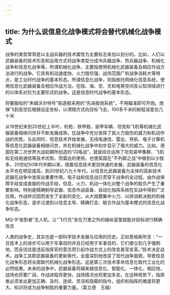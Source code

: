```yaml
---
---
---
```

title: 为什么说信息化战争模式将会替代机械化战争模式
---




战争的类型常常是以主战兵器的技术属性为主要标志来加以划分的。比如，人们以武器装备的技术形态和运用方式将战争类型分成冷兵器战争、热兵器战争、机械化战争和信息化战争等。所谓机械化战争，主要指使用机械化武器装备及相应作战方法进行的战争。它具有机动速度快、火力毁伤强、战场范围广和战争消耗大等特点，是工业时代战争的基本形态。所谓信息化战争，则指依托网络化信息系统，使用信息化武器装备及相应作战方法，在陆、海、空、天和电等空间及认知领域进行的以体系对抗为主要形式的战争。这是信息时代战争的基本形态。

将要服役的“朱姆沃尔特号”驱逐舰采用的“先进舰炮系统”，不用瞄准即可开炮。炮弹飞到高空后根据设定坐标，以滑翔方式向目标飞去，100多千米的射程误差仅几十米



从19世纪末到20世纪上半叶，机枪、铁甲舰、装甲车辆、坦克和飞机等机械化武器装备相继问世并不断发展成熟，在战争中充分发挥了其火力毁伤的威力和机动作战的优势。与此同时，信息技术开始发展，无线电通信、雷达、导航、电子计算机等信息化武器装备相继问世，并在机械化战争中初步显示了强大的威力。比如，德国在第二次世界大战初期所创造的“闪电战”，就是综合运用了坦克装甲集群、飞机和无线电通信等技术优势。而雷达的使用，也使英国在“不列颠之战”中做到以少胜多。20世纪50年代中期以来，随着信息技术更加快速的发展，武器装备的信息化水平也在明显提高，到20世纪八九十年代，以信息化武器装备为主体的高新技术武器在战争中发挥出重要作用，电子战和信息战已贯穿于战争的全过程，由作战保障手段变成直接的作战手段，信息、火力、机动一体化对整个战争的胜负产生了重要影响。特别是精确制导武器、信息作战装备、自动化指挥系统在实战中得到广泛应用，作战样式因而发生了全新的变化，从大规模集中火力、以拼消耗决胜的机械化战争形态，逐步过渡到以信息主导、精确打击、联合作战为基本模式的信息化战争形态。

MQ-9“收割者”无人机，让“飞行员”坐在万里之外的操纵室里就能对目标进行精确攻击



人类的战争史，其实也是一部科学技术发展与应用的历史。正如恩格斯所言：“一旦技术上的进步可以用于军事目的并且已经用于军事目的，它们便立刻几乎强制地，而且往往是违反指挥官的意志而引起作战方式上的改变甚至变革。”技术决定战术。战争工具即武器装备的更新换代，全面深刻地改变了现代战争面貌，导致信息化战争形态将全面取代机械化战争形态。这是第三次技术革命信息化取代工业化的必然结果。未来的战争中，武器装备将越来越信息化、智能化、一体化，相应地，战场也将更广阔，作战进程将更快，战场情况也将更加多变。在这种局势下，指挥者必须发出更加正确、及时、连续、灵活和隐蔽的指令，组织和指挥的难度将更大，知识将成为战争制胜的重要力量。（葛立德　王越）